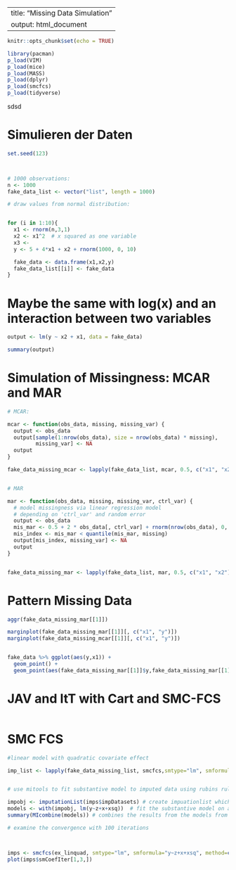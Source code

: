 ----
title: "Missing Data Simulation"
output: html_document
---

```r
knitr::opts_chunk$set(echo = TRUE)
```


```r
library(pacman)
p_load(VIM)
p_load(mice)
p_load(MASS)
p_load(dplyr)
p_load(smcfcs)
p_load(tidyverse)

```
sdsd

# Simulieren der Daten

```r
set.seed(123)



# 1000 observations:
n <- 1000
fake_data_list <- vector("list", length = 1000)

# draw values from normal distribution:


for (i in 1:10){
  x1 <- rnorm(n,3,1)
  x2 <- x1^2  # x squared as one variable
  x3 <- 
  y <- 5 + 4*x1 + x2 + rnorm(1000, 0, 10)

  fake_data <- data.frame(x1,x2,y)
  fake_data_list[[i]] <- fake_data
}


```

# Maybe the same with log(x) and an interaction between two variables


```r
output <- lm(y ~ x2 + x1, data = fake_data)

summary(output)
```


# Simulation of Missingness: MCAR and MAR

```r


# MCAR:

mcar <- function(obs_data, missing, missing_var) {
  output <- obs_data
  output[sample(1:nrow(obs_data), size = nrow(obs_data) * missing),
         missing_var] <- NA
  output
}

fake_data_missing_mcar <- lapply(fake_data_list, mcar, 0.5, c("x1", "x2"))


# MAR

mar <- function(obs_data, missing, missing_var, ctrl_var) {
  # model missingness via linear regression model
  # depending on 'ctrl_var' and random error
  output <- obs_data
  mis_mar <- 0.5 + 2 * obs_data[, ctrl_var] + rnorm(nrow(obs_data), 0, 3)
  mis_index <- mis_mar < quantile(mis_mar, missing)
  output[mis_index, missing_var] <- NA
  output
}


fake_data_missing_mar <- lapply(fake_data_list, mar, 0.5, c("x1", "x2"), "x2")

```

# Pattern Missing Data

```r
aggr(fake_data_missing_mar[[1]])

marginplot(fake_data_missing_mar[[1]][, c("x1", "y")])
marginplot(fake_data_missing_mcar[[1]][, c("x1", "y")])


fake_data %>% ggplot(aes(y,x1)) +
  geom_point() +
  geom_point(aes(fake_data_missing_mar[[1]]$y,fake_data_missing_mar[[1]]$x1), color = "red")


```




# JAV and ItT with Cart and SMC-FCS

```r

```

# SMC FCS

```r

#linear model with quadratic covariate effect

imp_list <- lapply(fake_data_missing_list, smcfcs,smtype="lm", smformula="y~x1+x2",method=c("norm","x1^2",""))


# use mitools to fit substantive model to imputed data using rubins rules

impobj <- imputationList(imps$impDatasets) # create impuationlist which can be used later in different MI routines
models <- with(impobj, lm(y~z+x+xsq))  # fit the substantive model on all 5 imputated datasets
summary(MIcombine(models)) # combines the results from the models from the different imputated datasets using rubins rules

# examine the convergence with 100 iterations 



imps <- smcfcs(ex_linquad, smtype="lm", smformula="y~z+x+xsq", method=c("","","norm","x^2",""),m=5,numit=10)
plot(imps$smCoefIter[1,3,])
```

